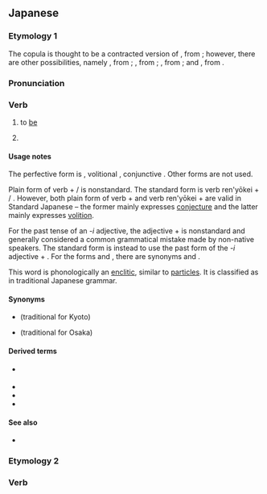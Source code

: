 ==Japanese==

===Etymology 1===
The copula {{m|ja|です|tr=desu}} is thought to be a contracted version of {{m|ja|である|であります|tr=de arimasu}}, from {{compound|ja|だ|alt1=で|tr1=de|ある|alt2=あります|tr2=arimasu|nocat=1}}; however, there are other possibilities, namely {{m|ja|でござる|でございます|tr=de gozaimasu}}, from {{compound|ja|だ|alt1=で|tr1=de|ござる|alt2=ございます|tr2=gozaimasu|nocat=1}}; {{m|ja|でする|tr=de suru}}, from {{compound|ja|だ|alt1=で|tr1=de|する|tr2=suru|nocat=1}}; {{m|ja|でおわす|tr=de owasu}}, from {{compound|ja|だ|alt1=で|tr1=de|おわす|tr2=owasu|nocat=1}}; and {{m|ja|でそうろう|tr=de sourou}}, from {{compound|ja|だ|alt1=で|tr1=de|そうろう|tr2=sourou|nocat=1}}.

===Pronunciation===
{{ja-pron|acc=1|dev=2}}

===Verb===
{{head|ja|verb form}}

# {{n-g|Polite form of {{ja-r|だ}}, after uninflecting parts of speech:}} to [[be]]
#: {{ja-usex|これは私のパソコン'''です'''。|これ は わたし の パソコン '''です'''。|This '''is''' my PC.}}
#: {{ja-usex|昨日はいい天気'''でした'''。|きのう は い.い てんき '''でした'''。|It '''was''' good weather yesterday.}}
#: {{ja-usex|このパスポートはあなたの'''です'''か。|この パスポート は あなた の '''です''' か。|'''Is''' this passport yours?}}
# {{lb|ja|After the plain past or nonpast form of ''-i'' adjectives (or nonstandardly verbs), to form the polite ending.|sort=てす'}}
#: {{ja-usex|とても美しい'''です'''。|とても うつくし.い '''です'''。|It '''is''' very beautiful.}}
#: {{ja-usex|とてもおいしかった'''です'''。|とても おいしかった '''です'''。|It '''was''' very delicious.}}
#: {{ja-usex|私も行きたい'''です'''。|わたし も いきたい '''です'''。|I want to go too.}}

====Usage notes====
The perfective form is {{ja-r|でした}}, volitional {{ja-r|でしょう}}, conjunctive {{ja-r|でして}}. Other forms are not used.

Plain form of verb + {{ja-r|です}} / {{ja-r|でした}} is nonstandard. The standard form is verb ren'yōkei + {{ja-r|-ます}} / {{ja-r|-ました}}. However, both plain form of verb + {{ja-r|でしょう}} and verb ren'yōkei + {{ja-r|-ましょう}} are valid in Standard Japanese – the former mainly expresses [[conjecture]] and the latter mainly expresses [[volition]].

For the past tense of an ''-i'' adjective, the adjective + {{ja-r|でした}} is nonstandard and generally considered a common grammatical mistake made by non-native speakers. The standard form is instead to use the past form of the ''-i'' adjective + {{ja-r|です}}. For the forms {{ja-r|[[ない]] [[です]]}} and {{ja-r|[[なかった]] [[です]]}}, there are synonyms {{ja-r|ありません}} and {{ja-r|[[ありません]] [[でした]]}}.

This word is phonologically an [[enclitic]], similar to [[particle]]s. It is classified as {{m|ja|助動詞|tr=jodōshi||auxiliary verb}} in traditional Japanese grammar.

====Synonyms====
* {{l|ja|どす}} (traditional for Kyoto)
* {{l|ja|だす}} (traditional for Osaka)

====Derived terms====
* {{qualifier|informal}} {{ja-r|っす}}
* {{ja-r|です体|です たい}}
* {{ja-r|ですます体|です-ます たい}}
* {{ja-r|ですます調|です-ます ちょう}}

====See also====
* {{ja-r|ます}}

{{Japanese basic inflections}}

===Etymology 2===

===Verb===
{{ja-see|で候}}